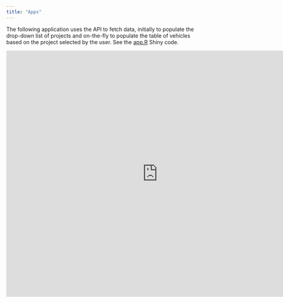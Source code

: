 ```yaml
---
title: "Apps"
---
```


The following application uses the API to fetch data, initially to populate the drop-down list of projects and on-the-fly to populate the table of vehicles based on the project selected by the user. See the [app.R](https://github.com/CALSTART/calstartdata.org/blob/master/app_tbl/app.R) Shiny code.

<iframe style="position: absolute; width: 800px; height: 650px; border: none" src='https://shiny.calstartdata.org/tbl'></iframe>
